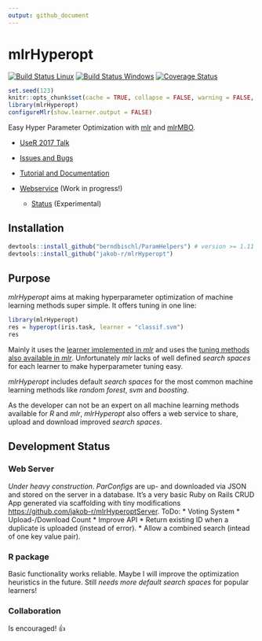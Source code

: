```yaml
---
output: github_document
---
```

# mlrHyperopt

[![Build Status Linux](https://travis-ci.org/jakob-r/mlrHyperopt.svg?branch=master)](https://travis-ci.org/jakob-r/mlrHyperopt)
[![Build Status Windows](https://ci.appveyor.com/api/projects/status/0nyd1gh5p19os07h?svg=true)](https://ci.appveyor.com/project/jakob-r/mlrhyperopt)
[![Coverage Status](https://coveralls.io/repos/github/jakob-r/mlrHyperopt/badge.svg?branch=master)](https://coveralls.io/github/jakob-r/mlrHyperopt?branch=master)



```r
set.seed(123)
knitr::opts_chunk$set(cache = TRUE, collapse = FALSE, warning = FALSE, error = FALSE)
library(mlrHyperopt)
configureMlr(show.learner.output = FALSE)
```

Easy Hyper Parameter Optimization with [mlr](https://github.com/mlr-org/mlr/#-machine-learning-in-r) and [mlrMBO](http://mlr-org.github.io/mlrMBO/).

* [UseR 2017 Talk](https://github.com/jakob-r/mlrHyperopt/raw/master/meta/useR2017/beamer/jakob_richter_mlrHyperopt.pdf)

* [Issues and Bugs](https://github.com/jakob-r/mlrHyperopt/issues)
* [Tutorial and Documentation](https://jakob-r.github.io/mlrHyperopt)
* [Webservice](http://mlrhyperopt.jakob-r.de/parconfigs) (Work in progress!) 
    * [Status](http://mlrhyperopt.jakob-r.de/parconfigs) (Experimental)

## Installation
```r
devtools::install_github("berndbischl/ParamHelpers") # version >= 1.11 needed.
devtools::install_github("jakob-r/mlrHyperopt")
```

## Purpose
_mlrHyperopt_ aims at making hyperparameter optimization of machine learning methods super simple.
It offers tuning in one line:

```r
library(mlrHyperopt)
res = hyperopt(iris.task, learner = "classif.svm")
res
```

Mainly it uses the [learner implemented in _mlr_](http://mlr-org.github.io/mlr-tutorial/devel/html/integrated_learners/index.html) and uses the [tuning methods also available in _mlr_](http://mlr-org.github.io/mlr-tutorial/devel/html/tune/index.html).
Unfortunately _mlr_ lacks of well defined _search spaces_ for each learner to make hyperparameter tuning easy.

_mlrHyperopt_ includes default _search spaces_ for the most common machine learning methods like _random forest_, _svm_ and _boosting_.

As the developer can not be an expert on all machine learning methods available for _R_ and _mlr_, _mlrHyperopt_ also offers a web service to share, upload and download improved _search spaces_.

## Development Status

### Web Server

*Under heavy construction*.
_ParConfigs_ are up- and downloaded via JSON and stored on the server in a database.
It's a very basic Ruby on Rails CRUD App generated via scaffolding with tiny modifications <https://github.com/jakob-r/mlrHyperoptServer>.
ToDo:
 * Voting System
 * Upload-/Download Count
 * Improve API
  * Return existing ID when a duplicate is uploaded (instead of error).
  * Allow a combined search (intead of one key value pair).

### R package

Basic functionality works reliable. Maybe I will improve the optimization heuristics in the future.
Still *needs more default search spaces* for popular learners!

### Collaboration

Is encouraged! 👍
